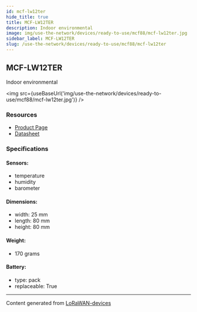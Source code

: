 ```yaml
---
id: mcf-lw12ter
hide_title: true
title: MCF-LW12TER
description: Indoor environmental
image: img/use-the-network/devices/ready-to-use/mcf88/mcf-lw12ter.jpg
sidebar_label: MCF-LW12TER
slug: /use-the-network/devices/ready-to-use/mcf88/mcf-lw12ter
---
```



## MCF-LW12TER

Indoor environmental

<img src={useBaseUrl('img/use-the-network/devices/ready-to-use/mcf88/mcf-lw12ter.jpg')} />

### Resources

- [Product Page](https://www.mcf88.it/prodotto/mcf-lw12ter/)
- [Datasheet](https://www.mcf88.it/wp-content/uploads/2020/07/MCF-LW12TER.pdf)

### Specifications

#### Sensors:

- temperature
- humidity
- barometer

#### Dimensions:

- width: 25 mm
- length: 80 mm
- height: 80 mm

#### Weight:

- 170 grams

#### Battery:

- type: pack
- replaceable: True

---

Content generated from [LoRaWAN-devices](https://github.com/TheThingsNetwork/lorawan-devices)
